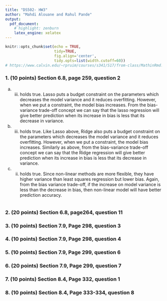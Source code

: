 ```yaml
---
title: "DS502- HW3"
author: "Mahdi Alouane and Rahul Pande"
output:
  pdf_document:
    # highlight: zenburn
    latex_engine: xelatex
---
```


```r
knitr::opts_chunk$set(echo = TRUE,
                      tidy=TRUE,
                      fig.align='center',
                      tidy.opts=list(width.cutoff=60))
# https://www.calvin.edu/~rpruim/courses/s341/S17/from-class/MathinRmd.html
```

### 1. (10 points) Section 6.8, page 259, question 2

(a) iii. holds true. Lasso puts a budget constraint on the parameters which decreases the model variance and it reduces overfitting. However, when we put a constraint, the model bias increases. From the bias-variance trade-off concept we can say that the lasso regression will give better prediction when its increase in bias is less that its decrease in variance.

(b) iii. holds true. Like Lasso above, Ridge also puts a budget constraint on the parameters which decreases the model variance and it reduces overfitting. However, when we put a constraint, the model bias increases. Similarly as above, from the bias-variance trade-off concept we can say that the Ridge regression will give better prediction when its increase in bias is less that its decrease in variance.

(c) ii. holds true. Since non-linear methods are more flexible, they have higher variance than least squares regression but lower bias. Again, from the bias variance trade-off, if the increase on model variance is less than the decrease in bias, then non-linear model will have better prediction accuracy.

```r
```

### 2. (20 points) Section 6.8, page264, question 11
### 3. (10 points) Section 7.9, Page 298, question 3
### 4. (10 points) Section 7.9, Page 298, question 4
### 5. (10 points) Section 7.9, Page 299, question 6
### 6. (20 points) Section 7.9, Page 299, question 7
### 7. (10 points) Section 8.4, Page 332, question 1
### 8. (10 points) Section 8.4, Page 333-334, question 8
